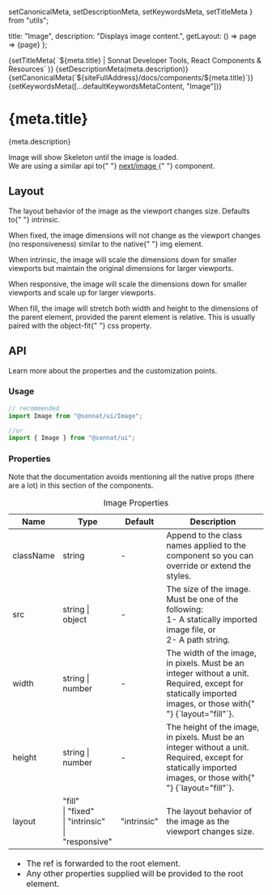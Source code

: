   setCanonicalMeta,
  setDescriptionMeta,
  setKeywordsMeta,
  setTitleMeta
} from "utils";

  title: "Image",
  description: "Displays image content.",
  getLayout: () => page => <WithSidebar>{page}</WithSidebar>
};

<Head>
  {setTitleMeta(
    `${meta.title} | Sonnat Developer Tools, React Components & Resources`
  )}
  {setDescriptionMeta(meta.description)}
  {setCanonicalMeta(`${siteFullAddress}/docs/components/${meta.title}`)}
  {setKeywordsMeta([...defaultKeywordsMetaContent, "Image"])}
</Head>

<h1>
  <span>{meta.title}</span>
  <AnchorButton anchorId="overview" />
  <PageEditButton href={`pages/docs/components/${meta.title}.mdx`} />
</h1>

<p>{meta.description}</p>

<p>
  Image will show Skeleton until the image is loaded.
  <br />
  We are using a similar api to{" "}
  <a
    href="https://nextjs.org/docs/api-reference/next/image"
    rel="noopener noreferrer"
    target="_blank"
    title="NextJS's Image Component"
  >
    next/image
  </a>{" "}
  component.
</p>

<h2>
  <span>Layout</span>
  <AnchorButton anchorId="layout" />
</h2>

<p>
  The layout behavior of the image as the viewport changes size. Defaults to{" "}
  <inlineCode>intrinsic</inlineCode>.
</p>
<p>
  When <inlineCode>fixed</inlineCode>, the image dimensions will not change as
  the viewport changes (no responsiveness) similar to the native{" "}
  <inlineCode>img</inlineCode> element.
</p>
<p>
  When <inlineCode>intrinsic</inlineCode>, the image will scale the dimensions
  down for smaller viewports but maintain the original dimensions for larger
  viewports.
</p>
<p>
  When <inlineCode>responsive</inlineCode>, the image will scale the dimensions
  down for smaller viewports and scale up for larger viewports.
</p>
<p>
  When <inlineCode>fill</inlineCode>, the image will stretch both width and
  height to the dimensions of the parent element, provided the parent element is
  relative. This is usually paired with the <inlineCode>object-fit</inlineCode>{" "}
  css property.
</p>

<h2>
  <span>API</span>
  <AnchorButton anchorId="api" />
</h2>

<p>Learn more about the properties and the customization points.</p>

<h3>
  <span>Usage</span>
  <AnchorButton anchorId="usage" />
</h3>

```typescript
// recommended
import Image from "@sonnat/ui/Image";

//or
import { Image } from "@sonnat/ui";
```

<h3>
  <span>Properties</span>
  <AnchorButton anchorId="properties" />
</h3>

<p>
  Note that the documentation avoids mentioning all the native props (there are
  a lot) in this section of the components.
</p>

<table cols={4}>
  <caption>Image Properties</caption>
  <thead>
    <tr>
      <th>Name</th>
      <th>Type</th>
      <th>Default</th>
      <th>Description</th>
    </tr>
  </thead>
  <tbody>
    <tr>
      <td>className</td>
      <td>string</td>
      <td>-</td>
      <td>
        Append to the class names applied to the component so you can override
        or extend the styles.
      </td>
    </tr>
    <tr>
      <td>src</td>
      <td>string | object</td>
      <td>-</td>
      <td>
        The size of the image. Must be one of the following:
        <br />
        1- A statically imported image file, or
        <br />
        2- A path string.
      </td>
    </tr>
    <tr>
      <td>width</td>
      <td>string | number</td>
      <td>-</td>
      <td>
        The width of the image, in pixels. Must be an integer without a unit.
        Required, except for statically imported images, or those with{" "}
        <inlineCode>{`layout="fill"`}</inlineCode>.
      </td>
    </tr>
    <tr>
      <td>height</td>
      <td>string | number</td>
      <td>-</td>
      <td>
        The height of the image, in pixels. Must be an integer without a unit.
        Required, except for statically imported images, or those with{" "}
        <inlineCode>{`layout="fill"`}</inlineCode>.
      </td>
    </tr>
    <tr>
      <td>layout</td>
      <td>
        "fill"
        <br />| "fixed"
        <br />| "intrinsic"
        <br />| "responsive"
      </td>
      <td>"intrinsic"</td>
      <td>The layout behavior of the image as the viewport changes size.</td>
    </tr>
  </tbody>
  <tfoot>
    <tr>
      <td colSpan="4">
        <ul>
          <li>
            The <inlineCode>ref</inlineCode> is forwarded to the root element.
          </li>
          <li>
            Any other properties supplied will be provided to the root element.
          </li>
        </ul>
      </td>
    </tr>
  </tfoot>
</table>

